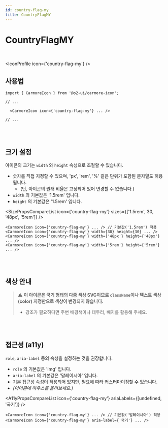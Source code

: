 ```yaml
---
id: country-flag-my
title: CountryFlagMY
---
```




# CountryFlagMY

<br />

<IconProfile icon={'country-flag-my'} />

## 사용법

```tsx
import { CarmoreIcon } from '@o2-ui/carmore-icon';

// ...

  <CarmoreIcon icon={'country-flag-my'} ... />

// ...
```

<br />
<br />

## 크기 설정

아이콘의 크기는 `width` 와 `height` 속성으로 조절할 수 있습니다.

- 숫자를 직접 지정할 수 있으며, 'px', 'rem', '%' 같은 단위가 포함된 문자열도 허용됩니다.
  - (단, 아이콘의 원래 비율은 고정되어 있어 변경할 수 없습니다.)
- `width` 의 기본값은 '1.5rem' 입니다.
- `height` 의 기본값은 '1.5rem' 입니다.

<SizePropsCompareList icon={'country-flag-my'} sizes={['1.5rem', 30, '48px', '5rem']} />

```tsx
<CarmoreIcon icon={'country-flag-my'} ... /> // 기본값('1.5rem') 적용
<CarmoreIcon icon={'country-flag-my'} width={30} height={30} ... />
<CarmoreIcon icon={'country-flag-my'} width={'48px'} height={'48px'} ... />
<CarmoreIcon icon={'country-flag-my'} width={'5rem'} height={'5rem'} ... />
```

<br />
<br />

## 색상 안내

> ⚠️ <b>이 아이콘은 국기 형태의 다중 색상 SVG이므로 `className`이나 텍스트 색상(color) 지정만으로 색상이 변경되지 않습니다. </b>
>
> - 강조가 필요하다면 주변 배경색이나 테두리, 배지를 활용해 주세요.

<br />
<br />

## 접근성 (a11y)

`role`, `aria-label` 등의 속성을 설정하는 것을 권장합니다.

- `role` 의 기본값은 'img' 입니다.
- `aria-label` 의 기본값은 '말레이시아' 입니다.
- 기본 접근성 속성이 적용되어 있지만, 필요에 따라 커스터마이징할 수 있습니다.
- _(아이콘에 마우스를 올려보세요.)_

<A11yPropsCompareList icon={'country-flag-my'} ariaLabels={[undefined, '국기']} />

```tsx
<CarmoreIcon icon={'country-flag-my'} ... /> // 기본값('말레이시아') 적용
<CarmoreIcon icon={'country-flag-my'} aria-label={'국기'} ... />
```
